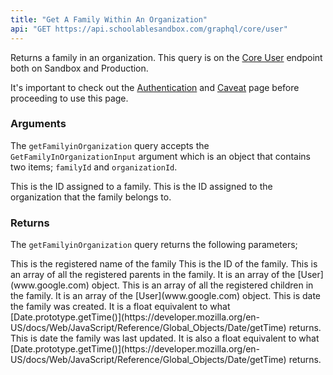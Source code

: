 ```yaml
---
title: "Get A Family Within An Organization"
api: "GET https://api.schoolablesandbox.com/graphql/core/user"
---
```

Returns a family in an organization. This query is on the [Core User](https://api.schoolablesandbox.com/graphql/core/user) endpoint both on Sandbox and Production.

<Tip>It's important to check out the [Authentication](api-reference/authentication) and [Caveat](api-reference/authentication) page before proceeding to use this page.  </Tip>

### Arguments

The ```getFamilyinOrganization``` query accepts the ```GetFamilyInOrganizationInput``` argument which is an object that contains two items; 
```familyId``` and ```organizationId```.

<ResponseField name="GetFamilyInOrganizationInput" type="GetFamilyInOrganizationInput!">
  <Expandable title="properties">
    <ParamField query="familyId" type="ID" required>
        This is the ID assigned to a family.
    </ParamField>
    <ParamField query="organizationId" type="ID" required>
        This is the ID assigned to the organization that the family belongs to.
    </ParamField>
  </Expandable>
</ResponseField>

### Returns

The ```getFamilyinOrganization``` query returns the following parameters;

<ParamField body="name" type="string" required>
This is the registered name of the family
</ParamField>
<ParamField body="id" type="ID" required>
 This is the ID of the family. 
</ParamField>
<ParamField body="parents" type="[User!]!" required>
    This is an array of all the registered parents in the family. 
    It is an array of the [User](www.google.com) object.
</ParamField>
<ParamField body="children" type="[User!]!" required>
    This is an array of all the registered children in the family. 
    It is an array of the [User](www.google.com) object.
</ParamField>
<ParamField body="createdAt" type="float" required>
    This is date the family was created. It is a float equivalent to what [Date.prototype.getTime()](https://developer.mozilla.org/en-US/docs/Web/JavaScript/Reference/Global_Objects/Date/getTime) returns.
</ParamField>
<ParamField body="updatedAt" type="float">
    This is date the family was last updated. It is also a float equivalent to what [Date.prototype.getTime()](https://developer.mozilla.org/en-US/docs/Web/JavaScript/Reference/Global_Objects/Date/getTime) returns.
</ParamField>



